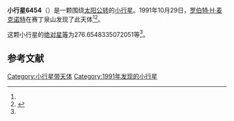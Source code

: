 {{Infobox planet
| bgcolour = #FFFFC0
| name = 6454
| symbol = 
| image = 
| caption = 
| discovery = yes
| discovery_ref = 
| discoverer = [[罗伯特·H·麦克诺特|罗伯特·H·麦克诺特]]
| discovery_site = [[赛丁泉山|赛丁泉山]] 
| discovered = 1991年10月29日
| designations = yes
| mp_name = 
| named_after = 
| alt_names = 1991 UG1/ 1973 YY
| mp_category = [[越火小行星|越火小行星]]
| orbit_ref = <ref name="a">[http://ssd.jpl.nasa.gov/sbdb.cgi?sstr=6454 6454] {{Wayback|url=http://ssd.jpl.nasa.gov/sbdb.cgi?sstr=6454 |date=20110610041537 }}，小行星數據庫瀏覽器（JPL Small-Body Database Browser）－[[美国国家航空航天局|美国国家航空航天局]]喷气推进实验室</ref>
| epoch = 2456400.5 (2013年4月18日更新)
| aphelion = {{convert|3.846086279228468|AU|km|3|abbr=on|lk=out}}
| perihelion = {{convert|1.664046040032014|AU|km|3|abbr=on}}
| semimajor = {{convert|2.755066159630241|AU|km|3|abbr=on}}
| eccentricity = 0.396005053
| period = 1670.30767 [[日|日]]<br />4.57[[儒略年|儒略年]]
| avg_speed = 
| inclination = 29.70181801261393
| asc_node = 65.80102942995046
| mean_anomaly = 
| arg_peri = 276.6548335072051
| satellites = 
| physical_characteristics = yes
| dimensions = 
| mass = 
| density = 
| surface_grav = 
| escape_velocity = 
| sidereal_day = 
| axial_tilt = 
| pole_ecliptic_lat = 
| pole_ecliptic_lon = 
| albedo = 
| temperatures= 
| temp_name1 = 
| mean_temp_1 = 
| max_temp_1 = 
| temp_name2 = 
| max_temp_2 = 
| spectral_type = 
| abs_magnitude = 276.6548335072051
}}

'''小行星6454'''（{{lang-en|6454}}）是一颗围绕[[太阳|太阳]][[公转|公转]]的[[小行星|小行星]]。1991年10月29日，[[罗伯特·H·麦克诺特|罗伯特·H·麦克诺特]]在赛丁泉山发现了此天体<ref name="a" /><ref>{{cite news|title=小行星列表|url=http://cfa-www.harvard.edu/iau/lists/NumberedMPs.txt|accessdate=2013-07-08|newspaper=哈佛大学|archive-date=2008-05-17|archive-url=https://web.archive.org/web/20080517010638/http://cfa-www.harvard.edu/iau/lists/NumberedMPs.txt|dead-url=no}}</ref>。

这颗小行星的[[绝对星等|绝对星等]]为276.6548335072051等<ref name="a" />。

==参考文献==
{{reflist}}
{{Minor Planet Number|[[小行星6453|小行星6453]]|[[小行星6455|小行星6455]]}}

{{小天体}}

[[Category:小行星带天体|Category:小行星带天体]]
[[Category:1991年发现的小行星|Category:1991年发现的小行星]]

{{asteroid-stub}}